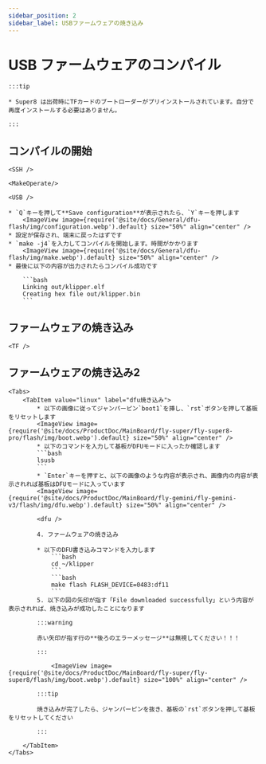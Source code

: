 ```yaml
---
sidebar_position: 2
sidebar_label: USBファームウェアの焼き込み
---
```




# USB ファームウェアのコンパイル

    :::tip

    * Super8 は出荷時にTFカードのブートローダーがプリインストールされています。自分で再度インストールする必要はありません。

    :::

## コンパイルの開始

    <SSH />

    <MakeOperate/>

    <USB />

    * `Q`キーを押して**Save configuration**が表示されたら、`Y`キーを押します
        <ImageView image={require('@site/docs/General/dfu-flash/img/configuration.webp').default} size="50%" align="center" />
    * 設定が保存され、端末に戻ったはずです
    * `make -j4`を入力してコンパイルを開始します。時間がかかります
        <ImageView image={require('@site/docs/General/dfu-flash/img/make.webp').default} size="50%" align="center" />
    * 最後に以下の内容が出力されたらコンパイル成功です

        ```bash
        Linking out/klipper.elf
        Creating hex file out/klipper.bin
        ```

## ファームウェアの焼き込み
    
    <TF />

## ファームウェアの焼き込み2
    <Tabs>
        <TabItem value="linux" label="dfu焼き込み">
            * 以下の画像に従ってジャンパーピン`boot1`を挿し、`rst`ボタンを押して基板をリセットします
            <ImageView image={require('@site/docs/ProductDoc/MainBoard/fly-super/fly-super8-pro/flash/img/boot.webp').default} size="50%" align="center" />
            * 以下のコマンドを入力して基板がDFUモードに入ったか確認します
            ```bash
            lsusb
            ```
            * `Enter`キーを押すと、以下の画像のような内容が表示され、画像内の内容が表示されれば基板はDFUモードに入っています
            <ImageView image={require('@site/docs/ProductDoc/MainBoard/fly-gemini/fly-gemini-v3/flash/img/dfu.webp').default} size="50%" align="center" />
           
            <dfu />

            4. ファームウェアの焼き込み

            * 以下のDFU書き込みコマンドを入力します
                ```bash
                cd ~/klipper
                ```
                ```bash
                make flash FLASH_DEVICE=0483:df11
                ```
            5. 以下の図の矢印が指す「File downloaded successfully」という内容が表示されれば、焼き込みが成功したことになります

            :::warning

            赤い矢印が指す行の**後ろのエラーメッセージ**は無視してください！！！

            :::

                <ImageView image={require('@site/docs/ProductDoc/MainBoard/fly-super/fly-super8/flash/img/boot.webp').default} size="100%" align="center" />

            :::tip

            焼き込みが完了したら、ジャンパーピンを抜き、基板の`rst`ボタンを押して基板をリセットしてください

            :::

        </TabItem>
    </Tabs>